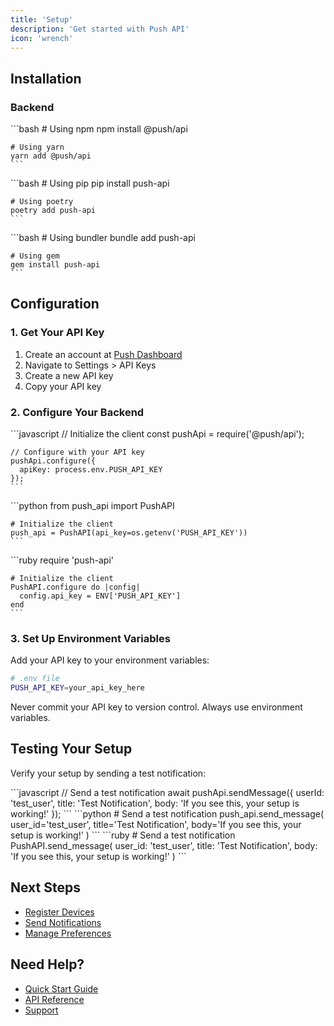 ```yaml
---
title: 'Setup'
description: 'Get started with Push API'
icon: 'wrench'
---
```


## Installation

### Backend

<Tabs>
  <Tab title="Node.js">
    ```bash
    # Using npm
    npm install @push/api

    # Using yarn
    yarn add @push/api
    ```
  </Tab>
  <Tab title="Python">
    ```bash
    # Using pip
    pip install push-api

    # Using poetry
    poetry add push-api
    ```
  </Tab>
  <Tab title="Ruby">
    ```bash
    # Using bundler
    bundle add push-api

    # Using gem
    gem install push-api
    ```
  </Tab>
</Tabs>

## Configuration

### 1. Get Your API Key

1. Create an account at [Push Dashboard](https://dashboard.push.com)
2. Navigate to Settings > API Keys
3. Create a new API key
4. Copy your API key

### 2. Configure Your Backend

<Tabs>
  <Tab title="Node.js">
    ```javascript
    // Initialize the client
    const pushApi = require('@push/api');

    // Configure with your API key
    pushApi.configure({
      apiKey: process.env.PUSH_API_KEY
    });
    ```
  </Tab>
  <Tab title="Python">
    ```python
    from push_api import PushAPI

    # Initialize the client
    push_api = PushAPI(api_key=os.getenv('PUSH_API_KEY'))
    ```
  </Tab>
  <Tab title="Ruby">
    ```ruby
    require 'push-api'

    # Initialize the client
    PushAPI.configure do |config|
      config.api_key = ENV['PUSH_API_KEY']
    end
    ```
  </Tab>
</Tabs>

### 3. Set Up Environment Variables

Add your API key to your environment variables:

```bash
# .env file
PUSH_API_KEY=your_api_key_here
```

<Note>
  Never commit your API key to version control. Always use environment variables.
</Note>

## Testing Your Setup

Verify your setup by sending a test notification:

<Tabs>
  <Tab title="Node.js">
    ```javascript
    // Send a test notification
    await pushApi.sendMessage({
      userId: 'test_user',
      title: 'Test Notification',
      body: 'If you see this, your setup is working!'
    });
    ```
  </Tab>
  <Tab title="Python">
    ```python
    # Send a test notification
    push_api.send_message(
      user_id='test_user',
      title='Test Notification',
      body='If you see this, your setup is working!'
    )
    ```
  </Tab>
  <Tab title="Ruby">
    ```ruby
    # Send a test notification
    PushAPI.send_message(
      user_id: 'test_user',
      title: 'Test Notification',
      body: 'If you see this, your setup is working!'
    )
    ```
  </Tab>
</Tabs>

## Next Steps

- [Register Devices](/api-reference/device-registration)
- [Send Notifications](/api-reference/send-message)
- [Manage Preferences](/api-reference/preferences)

## Need Help?

- [Quick Start Guide](/api-reference/quickstart)
- [API Reference](/api-reference)
- [Support](mailto:support@push.com) 